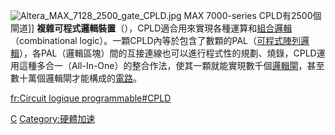 {{NoteTA
|G1 = Electronics
|G2 = IT
}}
{{Unreferenced |time=2008-04-24T01:02:52+00:00 }}
[[File:Altera_MAX_7128_2500_gate_CPLD.jpg|thumb]] MAX 7000-series CPLD有2500個閘道]]
'''複雜可程式邏輯裝置'''（{{lang-en|'''Complex Programmable Logic Device, CPLD'''}}），CPLD適合用來實現各種運算和[[組合邏輯|組合邏輯]]（combinational logic）。一顆CPLD內等於包含了數顆的PAL（[[可程式陣列邏輯|可程式陣列邏輯]]），各PAL（邏輯區塊）間的互接連線也可以進行程式性的規劃、燒錄，CPLD運用這種多合一（All-In-One）的整合作法，使其一顆就能實現數千個[[邏輯閘|邏輯閘]]，甚至數十萬個邏輯閘才能構成的[[電路|電路]]。

{{tech-stub}}

{{数字电路}}
{{可编程逻辑设备}}
{{硬件加速}}
{{Authority control}}
[[Category:可程式邏輯裝置|C]]
[[Category:硬體加速|Category:硬體加速]]

[[fr:Circuit_logique_programmable#CPLD|fr:Circuit logique programmable#CPLD]]